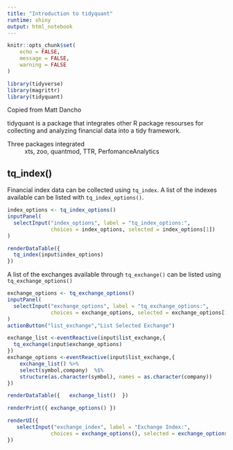 ```yaml
---
title: "Introduction to tidyquant"
runtime: shiny
output: html_notebook
---
```


```r
knitr::opts_chunk$set(
	echo = FALSE,
	message = FALSE,
	warning = FALSE
)
```

```r
library(tidyverse)
library(magrittr)
library(tidyquant)
```


Copied from Matt Dancho

tidyquant is a package that integrates other R package resourses for collecting and analyzing financial 
data into a tidy framework.

Three packages integrated
: xts, zoo, quantmod, TTR, PerfomanceAnalytics

## tq_index()
Financial index data can be collected using `tq_index`.  A list of the indexes available can 
be listed with `tq_index_options()`. 

```r
index_options <- tq_index_options()
inputPanel(
  selectInput("index_options", label = "tq_index_options:",
              choices = index_options, selected = index_options[1])
)
```

```r
renderDataTable({
  tq_index(input$index_options)
})
```


A list of the exchanges available through `tq_exchange()` can be listed using `tq_exchange_options()`

```r
exchange_options <- tq_exchange_options()
inputPanel(
  selectInput("exchange_options", label = "tq_exchange_options:",
              choices = exchange_options, selected = exchange_options[1])
)
actionButton("list_exchange","List Selected Exchange")
```

```r
exchange_list <-eventReactive(input$list_exchange,{ 
  tq_exchange(input$exchange_options)  
})
exchange_options <-eventReactive(input$list_exchange,{ 
    exchange_list() %>%  
    select(symbol,company)  %$% 
    structure(as.character(symbol), names = as.character(company))
})

renderDataTable({   exchange_list()  })  
```

```r
renderPrint({ exchange_options() })
```

```r
renderUI({
   selectInput("exchange_index", label = "Exchange Index:",
              choices = exchange_options(), selected = exchange_options()[1]) 
})

```




